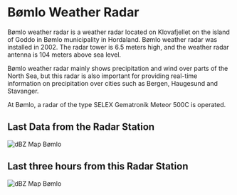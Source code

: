 
# Bømlo Weather Radar

Bømlo weather radar is a weather radar located on Klovafjellet on the island of Goddo in Bømlo municipality in Hordaland. Bømlo weather radar was installed in 2002. The radar tower is 6.5 meters high, and the weather radar antenna is 104 meters above sea level.

Bømlo weather radar mainly shows precipitation and wind over parts of the North Sea, but this radar is also important for providing real-time information on precipitation over cities such as Bergen, Haugesund and Stavanger.

At Bømlo, a radar of the type SELEX Gematronik Meteor 500C is operated.

## Last Data from the Radar Station

![dBZ Map Bømlo](https://api.met.no/weatherapi/radar/2.0/?type=reflectivity&area=western_norway&content=image)

## Last three hours from this Radar Station

![dBZ Map Bømlo](https://api.met.no/weatherapi/radar/2.0/?type=reflectivity&area=western_norway&content=animation)